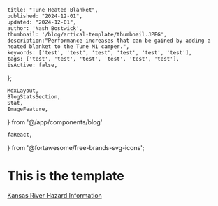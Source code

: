
    title: "Tune Heated Blanket",
    published: "2024-12-01",
    updated: "2024-12-01",
    author: 'Nash Bostwick',
    thumbnail: '/blog/artical-template/thumbnail.JPEG',
    description:"Performance increases that can be gained by adding a heated blanket to the Tune M1 camper.",
    keywords: ['test', 'test', 'test', 'test', 'test', 'test'],
    tags: ['test', 'test', 'test', 'test', 'test', 'test'],
    isActive: false,
};


    MdxLayout,
    BlogStatsSection,
    Stat,
    ImageFeature,
} from '@/app/components/blog'

    faReact,
} from '@fortawesome/free-brands-svg-icons';


<ImageFeature
    title='Tune Heated Blanket'
    image={featureImage}
/>

<BlogStatsSection>
    <Stat title={'TITLE'} stat={'value'} icon={faReact}/>
</BlogStatsSection>

<MdxLayout>

# This is the template
[Kansas River Hazard Information][1]

</MdxLayout>

[1]: /blog/articals/artical-template
